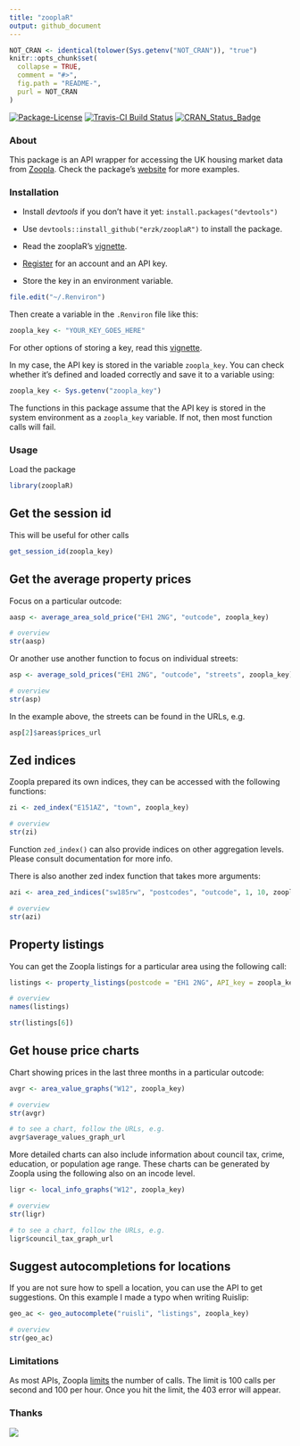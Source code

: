 ```yaml
---
title: "zooplaR"
output: github_document
---
```


<!-- README.md is generated from README.Rmd. Please edit that file -->

```r
NOT_CRAN <- identical(tolower(Sys.getenv("NOT_CRAN")), "true")
knitr::opts_chunk$set(
  collapse = TRUE,
  comment = "#>",
  fig.path = "README-",
  purl = NOT_CRAN
)
```

[![Package-License](http://img.shields.io/badge/license-GPL--3-brightgreen.svg?style=flat)](http://www.gnu.org/licenses/gpl-3.0.html)
[![Travis-CI Build Status](https://travis-ci.org/erzk/zooplaR.svg?branch=master)](https://travis-ci.org/erzk/zooplaR)
[![CRAN_Status_Badge](http://www.r-pkg.org/badges/version/PostcodesioR)](https://cran.r-project.org/package=PostcodesioR)

### About

This package is an API wrapper for accessing the UK housing market data from [Zoopla](http://www.zoopla.co.uk/).
Check the package's [website](https://erzk.github.io/zooplaR/) for more examples.

### Installation

* Install *devtools* if you don't have it yet: `install.packages("devtools")`
* Use `devtools::install_github("erzk/zooplaR")` to install the package.

* Read the zooplaR's [vignette](https://github.com/erzk/zooplaR/blob/master/vignettes/Introduction_to_zooplaR.Rmd).

* [Register](http://developer.zoopla.com/member/register/) for an account and an API key.

* Store the key in an environment variable. 

```r
file.edit("~/.Renviron")
```

Then create a variable in the `.Renviron` file like this:

```r
zoopla_key <- "YOUR_KEY_GOES_HERE"
```

For other options of storing a key, read this [vignette](https://cran.r-project.org/web/packages/httr/vignettes/secrets.html).

In my case, the API key is stored in the variable `zoopla_key`. You can check whether it's defined and loaded correctly and save it to a variable using:

```r
zoopla_key <- Sys.getenv("zoopla_key")
```

The functions in this package assume that the API key is stored in the system environment as a `zoopla_key` variable. If not, then most function calls will fail.

### Usage

Load the package

```r
library(zooplaR)
```

## Get the session id

This will be useful for other calls

```r
get_session_id(zoopla_key)
```

## Get the average property prices

Focus on a particular outcode:

```r
aasp <- average_area_sold_price("EH1 2NG", "outcode", zoopla_key)

# overview
str(aasp)
```

Or another use another function to focus on individual streets:

```r
asp <- average_sold_prices("EH1 2NG", "outcode", "streets", zoopla_key)

# overview
str(asp)
```

In the example above, the streets can be found in the URLs, e.g. 

```r
asp[2]$areas$prices_url
```

## Zed indices

Zoopla prepared its own indices, they can be accessed with the following functions:

```r
zi <- zed_index("E151AZ", "town", zoopla_key)

# overview
str(zi)
```

Function `zed_index()` can also provide indices on other aggregation levels. Please consult documentation for more info.

There is also another zed index function that takes more arguments:

```r
azi <- area_zed_indices("sw185rw", "postcodes", "outcode", 1, 10, zoopla_key, "descending")

# overview
str(azi)
```

## Property listings

You can get the Zoopla listings for a particular area using the following call:

```r
listings <- property_listings(postcode = "EH1 2NG", API_key = zoopla_key)

# overview
names(listings)

str(listings[6])
```

## Get house price charts

Chart showing prices in the last three months in a particular outcode:

```r
avgr <- area_value_graphs("W12", zoopla_key)

# overview
str(avgr)

# to see a chart, follow the URLs, e.g.
avgr$average_values_graph_url
```

More detailed charts can also include information about council tax, crime, education, or population age range. These charts can be generated by Zoopla using the following also on an incode level.

```r
ligr <- local_info_graphs("W12", zoopla_key)

# overview
str(ligr)

# to see a chart, follow the URLs, e.g.
ligr$council_tax_graph_url
```

## Suggest autocompletions for locations

If you are not sure how to spell a location, you can use the API to get suggestions. On this example I made a typo when writing Ruislip:

```r
geo_ac <- geo_autocomplete("ruisli", "listings", zoopla_key)

# overview
str(geo_ac)
```

### Limitations

As most APIs, Zoopla [limits](http://developer.zoopla.com/API_terms_of_use) the number of calls. The limit is 100 calls per second and 100 per hour. Once you hit the limit, the 403 error will appear.

### Thanks

![](https://www.zoopla.co.uk/static/images/mashery/powered-by-zoopla-150x73.png)
